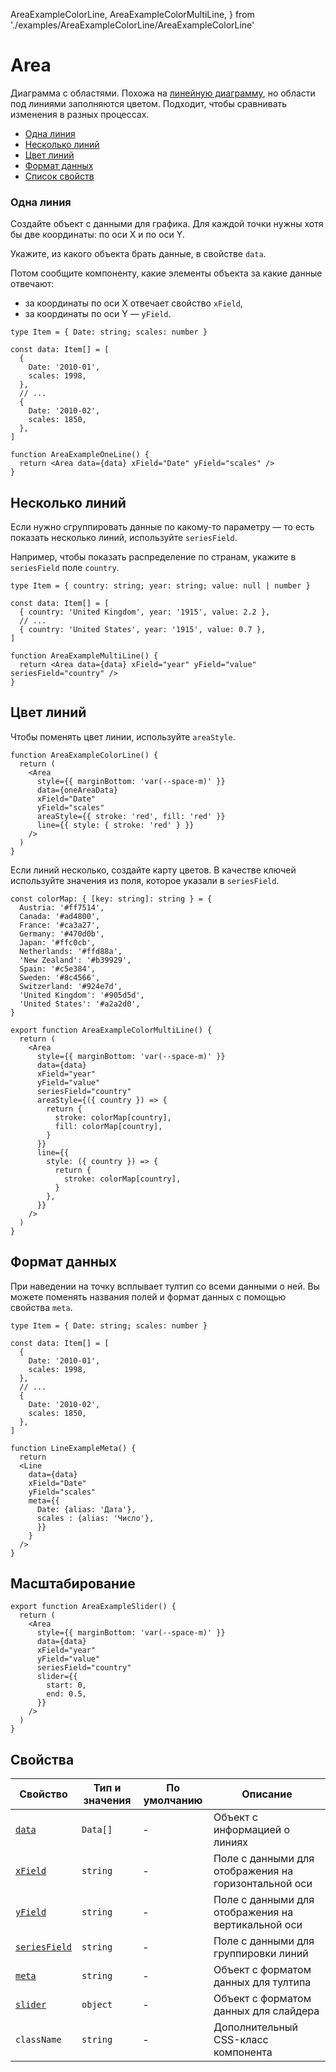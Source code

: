   AreaExampleColorLine,
  AreaExampleColorMultiLine,
} from './examples/AreaExampleColorLine/AreaExampleColorLine'

# Area

<RemadeInfo commponentName="Area" apiUrl="https://g2plot.antv.vision/en/docs/api/plots/area" />

Диаграмма с областями. Похожа на [линейную диаграмму](/?path=/docs/components-line--playground), но области под линиями заполняются цветом. Подходит, чтобы сравнивать изменения в разных процессах.

- [Одна линия](#одна-линия)
- [Несколько линий](#несколько-линий)
- [Цвет линий](#цвет-линий)
- [Формат данных](#формат-данных)
- [Список свойств](#свойства)

### Одна линия

Создайте объект с данными для графика. Для каждой точки нужны хотя бы две координаты: по оси X и по оси Y.

Укажите, из какого объекта брать данные, в свойстве `data`.

Потом сообщите компоненту, какие элементы объекта за какие данные отвечают:

- за координаты по оси X отвечает свойство `xField`,
- за координаты по оси Y — `yField`.

<AreaExampleOneLine />

```tsx
type Item = { Date: string; scales: number }

const data: Item[] = [
  {
    Date: '2010-01',
    scales: 1998,
  },
  // ...
  {
    Date: '2010-02',
    scales: 1850,
  },
]

function AreaExampleOneLine() {
  return <Area data={data} xField="Date" yField="scales" />
}
```

## Несколько линий

Если нужно сгруппировать данные по какому-то параметру — то есть показать несколько линий, используйте `seriesField`.

Например, чтобы показать распределение по странам, укажите в `seriesField` поле `country`.

<AreaExampleMultiLine />

```tsx
type Item = { country: string; year: string; value: null | number }

const data: Item[] = [
  { country: 'United Kingdom', year: '1915', value: 2.2 },
  // ...
  { country: 'United States', year: '1915', value: 0.7 },
]

function AreaExampleMultiLine() {
  return <Area data={data} xField="year" yField="value" seriesField="country" />
}
```


## Цвет линий

Чтобы поменять цвет линии, используйте `areaStyle`.


<AreaExampleColorLine />

```tsx
function AreaExampleColorLine() {
  return (
    <Area
      style={{ marginBottom: 'var(--space-m)' }}
      data={oneAreaData}
      xField="Date"
      yField="scales"
      areaStyle={{ stroke: 'red', fill: 'red' }}
      line={{ style: { stroke: 'red' } }}
    />
  )
}
```

Если линий несколько, создайте карту цветов. В качестве ключей используйте значения из поля, которое указали в `seriesField`.

<AreaExampleColorMultiLine />


```tsx
const colorMap: { [key: string]: string } = {
  Austria: '#ff7514',
  Canada: '#ad4800',
  France: '#ca3a27',
  Germany: '#470d0b',
  Japan: '#ffc0cb',
  Netherlands: '#ffd88a',
  'New Zealand': '#b39929',
  Spain: '#c5e384',
  Sweden: '#8c4566',
  Switzerland: '#924e7d',
  'United Kingdom': '#905d5d',
  'United States': '#a2a2d0',
}

export function AreaExampleColorMultiLine() {
  return (
    <Area
      style={{ marginBottom: 'var(--space-m)' }}
      data={data}
      xField="year"
      yField="value"
      seriesField="country"
      areaStyle={({ country }) => {
        return {
          stroke: colorMap[country],
          fill: colorMap[country],
        }
      }}
      line={{
        style: ({ country }) => {
          return {
            stroke: colorMap[country],
          }
        },
      }}
    />
  )
}
```

## Формат данных

При наведении на точку всплывает тултип со всеми данными о ней. Вы можете поменять названия полей и формат данных с помощью свойства `meta`.

<AreaExampleMeta />

```tsx
type Item = { Date: string; scales: number }

const data: Item[] = [
  {
    Date: '2010-01',
    scales: 1998,
  },
  // ...
  {
    Date: '2010-02',
    scales: 1850,
  },
]

function LineExampleMeta() {
  return
  <Line
    data={data}
    xField="Date"
    yField="scales"
    meta={{
      Date: {alias: 'Дата'},
      scales : {alias: 'Число'},
      }}
    }
  />
}
```

## Масштабирование

<AreaExampleSlider />

```tsx
export function AreaExampleSlider() {
  return (
    <Area
      style={{ marginBottom: 'var(--space-m)' }}
      data={data}
      xField="year"
      yField="value"
      seriesField="country"
      slider={{
        start: 0,
        end: 0.5,
      }}
    />
  )
}
```

## Свойства

<RemadeTableInfo apiUrl="https://g2plot.antv.vision/en/docs/api/plots/line" />

| Свойство | Тип и значения | По умолчанию | Описание |
| -------- | -------------- | ------------ | -------- |
| [`data`](#одна-линия)  | `Data[]`   | -            | Объект с информацией о линиях  |
| [`xField`](#одна-линия)  | `string`       | -            | Поле с данными для отображения на горизонтальной оси        |
| [`yField`](#одна-линия)  | `string`       | -            |  Поле с данными для отображения на вертикальной оси      |
| [`seriesField`](#несколько-линий)  | `string`       | -            | Поле с данными для группировки линий        |
| [`meta`](#формат-данных)  | `string`       | -            |  Объект с форматом данных для тултипа       |
| [`slider`](#масштабирование)  | `object`       | -            |  Объект с форматом данных для слайдера       |
| `className`       | `string`       | -            | Дополнительный CSS-класс компонента         |
